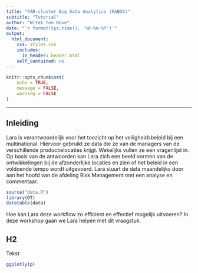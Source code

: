 ```yaml
---
title: "FAB-cluster Big Data Analytics (FABDA)"
subtitle: "Tutorial"
author: "Witek ten Hove"
date: "`r format(Sys.time(), '%d-%m-%Y')`"
output:
  html_document:
    css: styles.css
    includes:
      in_header: header.html
    self_contained: no
---
```


```r
knitr::opts_chunk$set(
	echo = TRUE,
	message = FALSE,
	warning = FALSE
)
```
<hr>
## Inleiding

Lara is verantwoordelijk voor het toezicht op het veiligheidsbeleid bij een multinational. Hiervoor gebruikt ze data die ze van de managers van de verschillende productielocaties krijgt. Wekelijks vullen ze een vragenlijst in. Op basis van de antwoorden kan Lara zich een beeld vormen van de ontwikkelingen bij de afzonderlijke locaties en zien of het beleid in een voldoende tempo wordt uitgevoerd. Lara stuurt de data maandelijks door aan het hoofd van de afdeling Risk Management met een analyse en commentaar.

```r
source("data.R")
library(DT)
datatable(data)
```

Hoe kan Lara deze workflow zo efficient en effectief mogelijk uitvoeren? In deze workshop gaan we Lara helpen met dit vraagstuk.



## H2

Tekst
```r
ggplotly(p)
```
